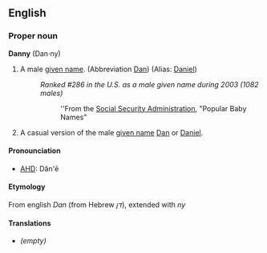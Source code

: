 ==English==
===Proper noun===
'''Danny''' (Dan·ny)
#A male [[given name]]. (Abbreviation [[Dan]]) (Alias: [[Daniel]])
#:''Ranked #286 in the U.S. as a male given name during 2003 (1082 males)''
#::''From the [http://www.ssa.gov Social Security Administration], "Popular Baby Names"
#A casual version of the male [[given name]] [[Dan]] or [[Daniel]].
====Pronounciation====
*[[AHD]]: Dăn'ē
====Etymology====
From english ''Dan'' (from Hebrew ''דן''), extended with ''ny''

====Translations====
*''(empty)''
